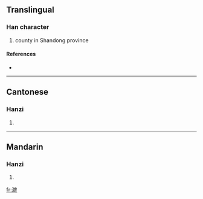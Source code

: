 {{also|濰}}
==Translingual==

===Han character===
{{Han char|rn=85|rad=水|as=11|sn=14|four=|canj=水女一土 (EVMG)}}

# county in Shandong province

====References====
* {{Han ref|kx=0648.281|hdz=31734.040|uh=6F4D|ud=28493}}

----

==Cantonese==

===Hanzi===
{{yue-hanzi|jyut=|y=wai4}}

# {{defn|Cantonese}}

----

==Mandarin==

===Hanzi===
{{cmn-hanzi|tra=濰|pin=[[wéi]] ([[wei2]])|wg=wei<sup>2</sup>}}

# {{defn|Mandarin}}

[[fr:潍]]